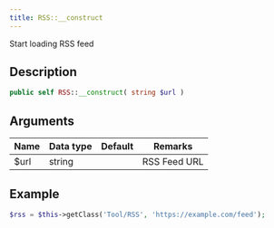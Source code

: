 ```yaml
---
title: RSS::__construct
---
```


Start loading RSS feed

## Description

```php
public self RSS::__construct( string $url )
```

## Arguments

| Name | Data type | Default | Remarks      |
| ---- | --------- | ------- | ------------ |
| $url | string    |         | RSS Feed URL |


## Example

```php title="Controller"
$rss = $this->getClass('Tool/RSS', 'https://example.com/feed');
```